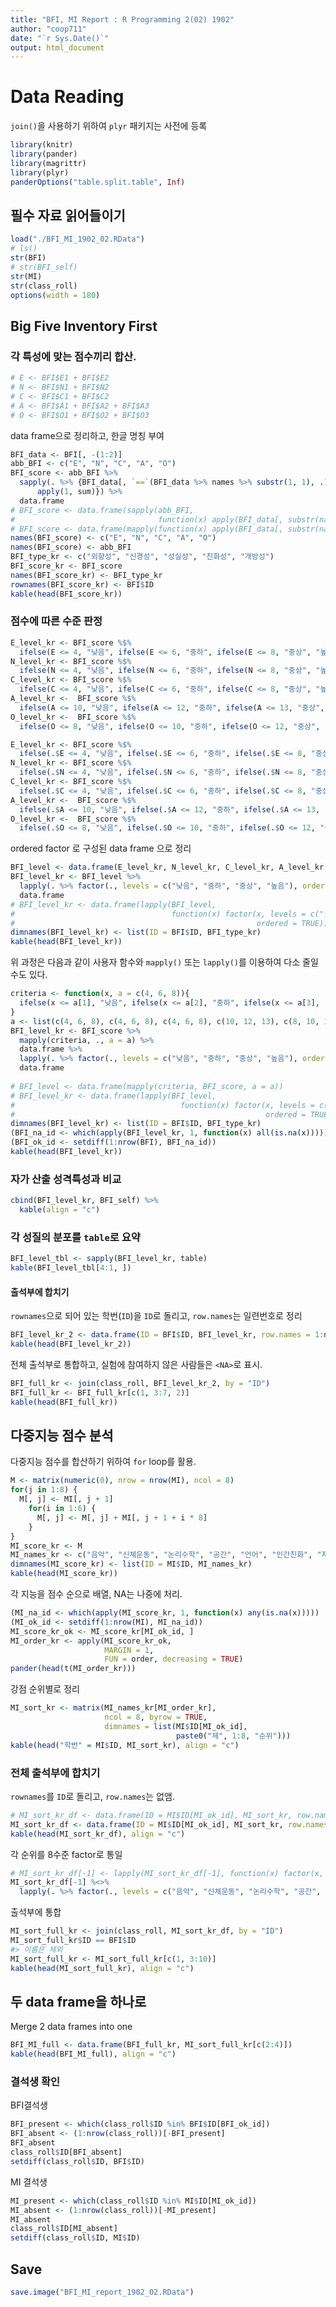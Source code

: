 ```yaml
---
title: "BFI, MI Report : R Programming 2(02) 1902"
author: "coop711"
date: "`r Sys.Date()`"
output: html_document
---
```


# Data Reading

`join()`을 사용하기 위하여 `plyr` 패키지는 사전에 등록

```r
library(knitr)
library(pander)
library(magrittr)
library(plyr)
panderOptions("table.split.table", Inf)
```

## 필수 자료 읽어들이기

```r
load("./BFI_MI_1902_02.RData")
# ls()
str(BFI)
# str(BFI_self)
str(MI)
str(class_roll)
options(width = 180)
```

## Big Five Inventory First

### 각 특성에 맞는 점수끼리 합산.

```r
# E <- BFI$E1 + BFI$E2
# N <- BFI$N1 + BFI$N2
# C <- BFI$C1 + BFI$C2
# A <- BFI$A1 + BFI$A2 + BFI$A3
# O <- BFI$O1 + BFI$O2 + BFI$O3
```

data frame으로 정리하고, 한글 명칭 부여

```r
BFI_data <- BFI[, -(1:2)]
abb_BFI <- c("E", "N", "C", "A", "O")
BFI_score <- abb_BFI %>%
  sapply(. %>% {BFI_data[, `==`(BFI_data %>% names %>% substr(1, 1), .)] %>% 
      apply(1, sum)}) %>%
  data.frame
# BFI_score <- data.frame(sapply(abb_BFI, 
#                                function(x) apply(BFI_data[, substr(names(BFI_data), 1, 1) == x], 1, sum)))
# BFI_score <- data.frame(mapply(function(x) apply(BFI_data[, substr(names(BFI_data), 1, 1) == x], 1, sum), abb_BFI))
names(BFI_score) <- c("E", "N", "C", "A", "O")
names(BFI_score) <- abb_BFI
BFI_type_kr <- c("외향성", "신경성", "성실성", "친화성", "개방성")
BFI_score_kr <- BFI_score
names(BFI_score_kr) <- BFI_type_kr
rownames(BFI_score_kr) <- BFI$ID
kable(head(BFI_score_kr))
```

### 점수에 따른 수준 판정

```r
E_level_kr <- BFI_score %$%
  ifelse(E <= 4, "낮음", ifelse(E <= 6, "중하", ifelse(E <= 8, "중상", "높음"))) 
N_level_kr <- BFI_score %$%
  ifelse(N <= 4, "낮음", ifelse(N <= 6, "중하", ifelse(N <= 8, "중상", "높음")))
C_level_kr <- BFI_score %$%
  ifelse(C <= 4, "낮음", ifelse(C <= 6, "중하", ifelse(C <= 8, "중상", "높음")))
A_level_kr <-  BFI_score %$%
  ifelse(A <= 10, "낮음", ifelse(A <= 12, "중하", ifelse(A <= 13, "중상", "높음")))
O_level_kr <-  BFI_score %$%
  ifelse(O <= 8, "낮음", ifelse(O <= 10, "중하", ifelse(O <= 12, "중상", "높음")))
```

```r
E_level_kr <- BFI_score %$%
  ifelse(.$E <= 4, "낮음", ifelse(.$E <= 6, "중하", ifelse(.$E <= 8, "중상", "높음"))) 
N_level_kr <- BFI_score %$%
  ifelse(.$N <= 4, "낮음", ifelse(.$N <= 6, "중하", ifelse(.$N <= 8, "중상", "높음")))
C_level_kr <- BFI_score %$%
  ifelse(.$C <= 4, "낮음", ifelse(.$C <= 6, "중하", ifelse(.$C <= 8, "중상", "높음")))
A_level_kr <-  BFI_score %$%
  ifelse(.$A <= 10, "낮음", ifelse(.$A <= 12, "중하", ifelse(.$A <= 13, "중상", "높음")))
O_level_kr <-  BFI_score %$%
  ifelse(.$O <= 8, "낮음", ifelse(.$O <= 10, "중하", ifelse(.$O <= 12, "중상", "높음")))
```

ordered factor 로 구성된 data frame 으로 정리

```r
BFI_level <- data.frame(E_level_kr, N_level_kr, C_level_kr, A_level_kr, O_level_kr)
BFI_level_kr <- BFI_level %>%
  lapply(. %>% factor(., levels = c("낮음", "중하", "중상", "높음"), ordered = TRUE)) %>%
  data.frame
# BFI_level_kr <- data.frame(lapply(BFI_level, 
#                                   function(x) factor(x, levels = c("낮음", "중하", "중상", "높음"), 
#                                                      ordered = TRUE)))
dimnames(BFI_level_kr) <- list(ID = BFI$ID, BFI_type_kr)
kable(head(BFI_level_kr))
```

위 과정은 다음과 같이 사용자 함수와 `mapply()` 또는 `lapply()`를 이용하여 다소 줄일 수도 있다.

```r
criteria <- function(x, a = c(4, 6, 8)){
  ifelse(x <= a[1], "낮음", ifelse(x <= a[2], "중하", ifelse(x <= a[3], "중상", "높음")))
}
a <- list(c(4, 6, 8), c(4, 6, 8), c(4, 6, 8), c(10, 12, 13), c(8, 10, 12)) 
BFI_level_kr <- BFI_score %>%
  mapply(criteria, ., a = a) %>%
  data.frame %>%
  lapply(. %>% factor(., levels = c("낮음", "중하", "중상", "높음"), ordered = TRUE)) %>%
  data.frame
  
# BFI_level <- data.frame(mapply(criteria, BFI_score, a = a))
# BFI_level_kr <- data.frame(lapply(BFI_level, 
#                                     function(x) factor(x, levels = c("낮음", "중하", "중상", "높음"), 
#                                                        ordered = TRUE)))
dimnames(BFI_level_kr) <- list(ID = BFI$ID, BFI_type_kr)
(BFI_na_id <- which(apply(BFI_level_kr, 1, function(x) all(is.na(x)))))
(BFI_ok_id <- setdiff(1:nrow(BFI), BFI_na_id))
kable(head(BFI_level_kr))
```

###  자가 산출 성격특성과 비교

```r
cbind(BFI_level_kr, BFI_self) %>%
  kable(align = "c")
```


### 각 성질의 분포를 `table`로 요약

```r
BFI_level_tbl <- sapply(BFI_level_kr, table)
kable(BFI_level_tbl[4:1, ])
```

#### 출석부에 합치기

`rownames`으로 되어 있는 학번(`ID`)을 `ID`로 돌리고, `row.names`는 일련번호로 정리

```r
BFI_level_kr_2 <- data.frame(ID = BFI$ID, BFI_level_kr, row.names = 1:nrow(BFI_level_kr))
kable(head(BFI_level_kr_2))
```

전체 출석부로 통합하고, 실험에 참여하지 않은 사람들은 `<NA>`로 표시.

```r
BFI_full_kr <- join(class_roll, BFI_level_kr_2, by = "ID")
BFI_full_kr <- BFI_full_kr[c(1, 3:7, 2)]
kable(head(BFI_full_kr))
```


## 다중지능 점수 분석

다중지능 점수를 합산하기 위하여 `for` loop를 활용.

```r
M <- matrix(numeric(0), nrow = nrow(MI), ncol = 8)
for(j in 1:8) {
  M[, j] <- MI[, j + 1]
    for(i in 1:6) {
      M[, j] <- M[, j] + MI[, j + 1 + i * 8]
    }
}
MI_score_kr <- M
MI_names_kr <- c("음악", "신체운동", "논리수학", "공간", "언어", "인간친화", "자기성찰", "자연친화")
dimnames(MI_score_kr) <- list(ID = MI$ID, MI_names_kr)
kable(head(MI_score_kr))
```

각 지능을 점수 순으로 배열, NA는 나중에 처리.

```r
(MI_na_id <- which(apply(MI_score_kr, 1, function(x) any(is.na(x)))))
(MI_ok_id <- setdiff(1:nrow(MI), MI_na_id))
MI_score_kr_ok <- MI_score_kr[MI_ok_id, ]
MI_order_kr <- apply(MI_score_kr_ok, 
                     MARGIN = 1, 
                     FUN = order, decreasing = TRUE)
pander(head(t(MI_order_kr)))
```

강점 순위별로 정리

```r
MI_sort_kr <- matrix(MI_names_kr[MI_order_kr], 
                     ncol = 8, byrow = TRUE, 
                     dimnames = list(MI$ID[MI_ok_id], 
                                     paste0("제", 1:8, "순위")))
kable(head("학번" = MI$ID, MI_sort_kr), align = "c")
```

### 전체 출석부에 합치기

`rownames`를 `ID`로 돌리고, `row.names`는 없앰.

```r
# MI_sort_kr_df <- data.frame(ID = MI$ID[MI_ok_id], MI_sort_kr, row.names = 1:nrow(MI_sort_kr))
MI_sort_kr_df <- data.frame(ID = MI$ID[MI_ok_id], MI_sort_kr, row.names = NULL)
kable(head(MI_sort_kr_df), align = "c")
```

각 순위를 8수준 factor로 통일

```r
# MI_sort_kr_df[-1] <- lapply(MI_sort_kr_df[-1], function(x) factor(x, levels = c("음악", "신체운동", "논리수학", "공간", "언어", "인간친화", "자기성찰", "자연친화")))
MI_sort_kr_df[-1] %<>%
  lapply(. %>% factor(., levels = c("음악", "신체운동", "논리수학", "공간", "언어", "인간친화", "자기성찰", "자연친화")))
```

출석부에 통합

```r
MI_sort_full_kr <- join(class_roll, MI_sort_kr_df, by = "ID")
MI_sort_full_kr$ID == BFI$ID
#> 이름은 제외
MI_sort_full_kr <- MI_sort_full_kr[c(1, 3:10)]
kable(head(MI_sort_full_kr), align = "c")
```

## 두 data frame을 하나로

Merge 2 data frames into one

```r
BFI_MI_full <- data.frame(BFI_full_kr, MI_sort_full_kr[c(2:4)])
kable(head(BFI_MI_full), align = "c")
```

### 결석생 확인

BFI결석생

```r
BFI_present <- which(class_roll$ID %in% BFI$ID[BFI_ok_id])
BFI_absent <- (1:nrow(class_roll))[-BFI_present]
BFI_absent
class_roll$ID[BFI_absent]
setdiff(class_roll$ID, BFI$ID)
```

MI 결석생

```r
MI_present <- which(class_roll$ID %in% MI$ID[MI_ok_id])
MI_absent <- (1:nrow(class_roll))[-MI_present]
MI_absent
class_roll$ID[MI_absent]
setdiff(class_roll$ID, MI$ID)
```

## Save

```r
save.image("BFI_MI_report_1902_02.RData")
```